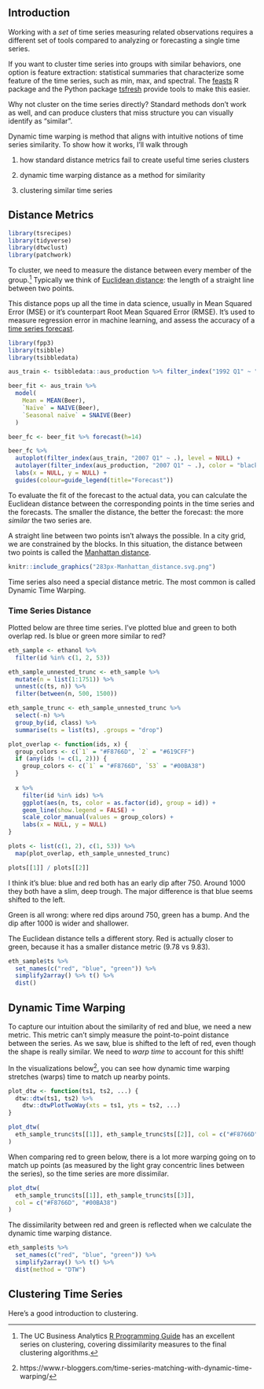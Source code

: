 ## Introduction

Working with a *set* of time series measuring related observations
requires a different set of tools compared to analyzing or forecasting
a single time series.

If you want to cluster time series into groups with similar behaviors, 
one option is feature extraction: statistical summaries that
characterize some feature of the time series, such as min, max, and
spectral. The [feasts](https://feasts.tidyverts.org/index.html) R package
and the Python package [tsfresh](https://github.com/blue-yonder/tsfresh)
provide tools to make this easier. 

Why not cluster on the time series directly? Standard methods don't work
as well, and can produce clusters that miss structure you can visually
identify as "similar". 

Dynamic time warping is method that aligns with intuitive notions of 
time series similarity. To show how it works, I'll walk through

1. how standard distance metrics fail to create useful time series clusters

2. dynamic time warping distance as a method for similarity

3. clustering similar time series

## Distance Metrics

```r
library(tsrecipes)
library(tidyverse)
library(dtwclust)
library(patchwork)
```

To cluster, we need to measure the distance between every member of the group.^[
The UC Business Analytics 
[R Programming Guide](https://uc-r.github.io/hc_clustering) has an excellent
series on clustering, covering dissimilarity measures to the final clustering
algorithms.]
Typically we think of [Euclidean distance](https://en.wikipedia.org/wiki/Euclidean_distance#:~:text=In%20mathematics%2C%20the%20Euclidean%20distance,metric%20as%20the%20Pythagorean%20metric.):
the length of a straight line between two points.

This distance pops up all the time in data science,
usually in Mean Squared Error (MSE) or 
it's counterpart Root Mean Squared Error (RMSE). 
It's used to measure regression error in machine learning,
and assess the accuracy of a [time series forecast](https://otexts.com/fpp3/accuracy.html).

```r
library(fpp3)
library(tsibble)
library(tsibbledata)

aus_train <- tsibbledata::aus_production %>% filter_index("1992 Q1" ~ "2006 Q4")

beer_fit <- aus_train %>%
  model(
    Mean = MEAN(Beer),
    `Naïve` = NAIVE(Beer),
    `Seasonal naïve` = SNAIVE(Beer)
  )

beer_fc <- beer_fit %>% forecast(h=14)

beer_fc %>%
  autoplot(filter_index(aus_train, "2007 Q1" ~ .), level = NULL) +
  autolayer(filter_index(aus_production, "2007 Q1" ~ .), color = "black") +
  labs(x = NULL, y = NULL) +
  guides(colour=guide_legend(title="Forecast"))
```

To evaluate the fit of the forecast to the actual data, 
you can calculate the Euclidean distance between the corresponding points
in the time series and the forecasts. The smaller the distance, 
the better the forecast: the more *similar* the two series are.


A straight line between two points isn't always the possible. 
In a city grid, we are constrained by the blocks. In this situation, the distance
between two points is called the [Manhattan distance](https://en.wikipedia.org/wiki/Taxicab_geometry).

```r
knitr::include_graphics("283px-Manhattan_distance.svg.png")
```

Time series also
need a special distance metric. The most common is called Dynamic Time Warping.

### Time Series Distance

Plotted below are three time series. I've plotted blue and green to both
overlap red. Is blue or green more similar to red?

```r
eth_sample <- ethanol %>%
  filter(id %in% c(1, 2, 53))

eth_sample_unnested_trunc <- eth_sample %>%
  mutate(n = list(1:1751)) %>%
  unnest(c(ts, n)) %>%
  filter(between(n, 500, 1500))

eth_sample_trunc <- eth_sample_unnested_trunc %>%
  select(-n) %>%
  group_by(id, class) %>%
  summarise(ts = list(ts), .groups = "drop")
```


```r
plot_overlap <- function(ids, x) {
  group_colors <- c(`1` = "#F8766D", `2` = "#619CFF")
  if (any(ids != c(1, 2))) {
    group_colors <- c(`1` = "#F8766D", `53` = "#00BA38")
  }
  
  x %>%
    filter(id %in% ids) %>%
    ggplot(aes(n, ts, color = as.factor(id), group = id)) +
    geom_line(show.legend = FALSE) +
    scale_color_manual(values = group_colors) +
    labs(x = NULL, y = NULL)
}

plots <- list(c(1, 2), c(1, 53)) %>%
  map(plot_overlap, eth_sample_unnested_trunc)

plots[[1]] / plots[[2]]
```

I think it's blue: blue and red both has an early dip after 750. 
Around 1000 they both have a slim, deep trough. The major difference is that
blue seems shifted to the left.

Green is all wrong: where red dips around 750, green has a bump. 
And the dip after 1000 is wider and shallower. 

The Euclidean distance tells a different story. 
Red is actually closer to green, because it has a smaller distance metric 
(9.78 vs 9.83).

```r
eth_sample$ts %>% 
  set_names(c("red", "blue", "green")) %>%
  simplify2array() %>% t() %>%
  dist()
```

## Dynamic Time Warping

To capture our intuition about the similarity of red and blue,
we need a new metric. This metric can't simply measure the point-to-point 
distance between the series.
As we saw, blue is shifted to the left of red, even though the shape
is really similar. We need to *warp time* to account for this shift!

In the visualizations below^[https://www.r-bloggers.com/time-series-matching-with-dynamic-time-warping/], 
you can see how dynamic time warping stretches
(warps) time to match up nearby points. 

```r
plot_dtw <- function(ts1, ts2, ...) {
  dtw::dtw(ts1, ts2) %>%
    dtw::dtwPlotTwoWay(xts = ts1, yts = ts2, ...)
}

plot_dtw(
  eth_sample_trunc$ts[[1]], eth_sample_trunc$ts[[2]], col = c("#F8766D", "#619CFF")
)
```

When comparing red to green below, 
there is a lot more warping going on to match up 
points (as measured by the light gray concentric lines between the series),
so the time series are more dissimilar.

```r
plot_dtw(
  eth_sample_trunc$ts[[1]], eth_sample_trunc$ts[[3]], 
  col = c("#F8766D", "#00BA38")
)
```

The dissimilarity between red and green is reflected when we
calculate the dynamic time warping distance.

```r
eth_sample$ts %>% 
  set_names(c("red", "blue", "green")) %>%
  simplify2array() %>% t() %>%
  dist(method = "DTW")
```


## Clustering Time Series

Here's a good introduction to clustering.






